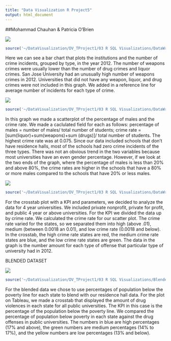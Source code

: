 ```yaml
---
title: "Data Visualization R Project5"
output: html_document
---
```

  
##Mohammad Chauhan & Patricia O'Brien
  
![](../02 Tableau/graph1.jpg)
```r
source('~/DataVisualization/DV_TProject1/03 R SQL Visualizations/DataWrangling1.R', echo=TRUE)
```


Here we can see a bar chart that plots the institutions and the number of crime incidents, grouped by type, in the year 2012. The number of weapons crimes were usually lower than the number of drug crimes and liquor crimes. San Jose University had an unusually high number of weapons crimes in 2012. Universities that did not have any weapon, liquor, and drug crimes were not included in this graph. We  added in a reference line for average number of incidents for each type of crime. 

![](../02 Tableau/graph2.jpg)
```r
source('~/DataVisualization/DV_TProject1/03 R SQL Visualizations/DataWrangling2.R', echo=TRUE)
```


In this graph we made a scatterplot of the percentage of males and the crime rate. We made a caclulated field for each as follows: percentage of males = number of males/ total number of students; crime rate = [sum(liquor)+sum(weapons)+sum
(drugs)]/ total number of students. The highest crime rate was at 0.075. Since our data included schools that don't have residence halls, most of the schools had zero crime incidents of the three types. There was not an obvious trend in the two variables because most universities have an even gender percentage. However, if we look at the two ends of the graph, where the percentage of males is less than 20% and above 80%, the crime rates are higher in the schools that have a 80% or more males compared to the schools that have 20% or less males. 

![](../02 Tableau/graph3.jpg)
```r
source('~/DataVisualization/DV_TProject1/03 R SQL Visualizations/DataWrangling1.R', echo=TRUE)
```


For the crosstab plot with a KPI and parameters, we decided to analyze the data for 4 year universities. We included private nonprofit, private for profit, and public 4 year or above universities. For the KPI we divided the data up by crime rate. We calculated the crime rate for our scatter plot. The crime rate varied for the states, so we separated them into high (above .01), medium (between 0.0018 an 0.01), and low crime rate (0.0018 and below). In the crosstab, the high crime rate states are red, the medium crime rate states are blue, and the low crime rate states are green. The data in the graph is the number amount for each type of offense that particular type of university had in 2012.

BLENDED DATASET

![](../02 Tableau/blendedgraph.jpg)
```r
source('~/DataVisualization/DV_TProject1/03 R SQL Visualizations/BlendedDataViz.R', echo=TRUE)
```

For the blended data we chose to use percentages of population below the poverty line for each state to blend with our residence hall data. For the plot on Tableau, we made a crosstab that displayed the amount of drug violences in each state for all public universities. The KPI in this case is the percentage of the population below the poverty line. We compared the percentage of population below poverty in each state against the drug offenses in public universities. The numbers in blue are high percentages (17% and above), the green numbers are medium percentages (14% to 17%), and the yellow numbers are low percentages (13% and below). 

